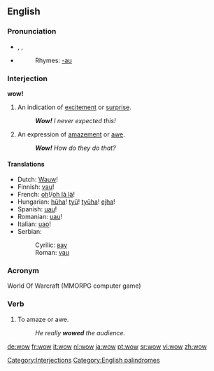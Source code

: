 ==English==

===Pronunciation===
*{{enPR|wou}}, {{IPA|/waʊ/}}, {{SAMPA|/waU/}}
*{{audio|en-us-wow.ogg|Audio (US)}}
*:Rhymes: [[Rhymes:English:-aʊ|-aʊ]]

===Interjection===
'''wow!'''

# An indication of [[excite]]ment or [[surprise]].
#: '''''Wow!''' I never expected this!''
# An expression of [[amaze]]ment or [[awe]].
#: '''''Wow!''' How do they do that?''

====Translations====
{{rfc-trans}}
*Dutch: [[Wauw]]!
*Finnish: [[vau]]!
*French: [[oh]]!/[[oh là là]]!
*Hungarian: [[hűha]]! [[tyű]]! [[tyűha]]! [[ejha]]!
*Spanish: [[uau]]!
*Romanian: [[uau]]!
*Italian: [[uao]]!
*Serbian: 
*:Cyrilic: [[вау]]
*:Roman: [[vau]]

===Acronym===

World Of Warcraft (MMORPG computer game)

===Verb===
{{en-verb|wows|wowing|wowed}}

# To amaze or awe.
#:''He really '''wowed''' the audience.''

[[Category:Interjections]]
[[Category:English palindromes]]

[[de:wow]]
[[fr:wow]]
[[it:wow]]
[[nl:wow]]
[[ja:wow]]
[[pt:wow]]
[[sr:wow]]
[[vi:wow]]
[[zh:wow]]